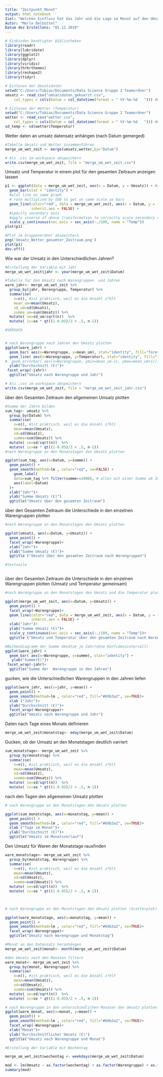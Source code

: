 ```yaml
---
title: "Zeitpunkt_Monat"
output: html_notebook
Ziel: "Welchen Einfluss hat das Jahr und die Lage im Monat auf den Umsatz?"
Autor: "Merle Oelbüttel"
Datum des Erstellens: "01.12.2019"
---
```




```r
# Einbinden benötigter Bibliotheken
library(readr)
library(lubridate)
library(ggplot2)
library(dplyr)
library(viridis)
library(hrbrthemes)
library(reshape2)
library(tidyr)

# Einlesen der Umsatzdaten
setwd("C:/Users/Tobias/Documents/Data Science Gruppe 2 Teamordner")
umsatz <- read_csv("umsatzdaten_gekuerzt.csv", 
    col_types = cols(Datum = col_datetime(format = " %Y-%m-%d   "))) #Eingeben des Datums

# Einlesen der Wetter (Temperatur)
setwd("C:/Users/Tobias/Documents/Data Science Gruppe 2 Teamordner")
wetter <- read_csv("wetter.csv",
    col_types = cols(Datum = col_datetime(format = " %Y-%m-%d   "))) #Eingeben des Datums
sd_temp <- sd(wetter$Temperatur)
```

Wetter daten an umsatz datensatz anhängen (nach Datum gemerged)
```r
#Tabelle Umsatz und Wetter zusammenführen
merge_um_wet_zeit <- merge(umsatz,wetter,by="Datum")

# Als .csv im workspace abspeichern
write.csv(merge_um_wet_zeit, file = "merge_um_wet_zeit.csv")
```

Umsatz und Temperatur in einem plot für den gesamten Zeitraum anzeigen lassen
```r

p1 <- ggplot(data = merge_um_wet_zeit, aes(x = Datum, y = Umsatz)) + #start plot by by plotting bars
  geom_bar(stat = "identity") + 
  #plot line on same graph
  # rate multiplied by 100 to get on same scale as bars
  geom_line(color="red", data = merge_um_wet_zeit, aes(x = Datum, y = (Temperatur)*100, group = 1), 
            inherit.aes = FALSE) +
  #specify secondary axis
  #apply inverse of above transformation to correctly scale secondary axis (/10000000)
  scale_y_continuous(sec.axis = sec_axis(~./100, name = "Temp"))
plot(p1)

#Plot im Gruppenordner abspeichern
png('Umsatz_Wetter_gesamter_Zeitraum.png')
plot(p1)
dev.off()
```


Wie war der Umsatz in den Unterschiedlichen Jahren?
```r
#Erstellung der Variable mit Jahr
merge_um_wet_zeit$jahr <- year(merge_um_wet_zeit$Datum)

#Tabelle für den Umsatz nach Warengruppen  und Jahren
ware_jahr<- merge_um_wet_zeit %>%
  group_by(jahr, Warengruppe, Temperatur) %>%
  summarise(
    n=n(), #ist praktisch, weil es die Anzahl z?hlt
    mean_um=mean(Umsatz),
    sd_um=sd(Umsatz),
    summe_um=sum(Umsatz)) %>%
  mutate( se=sd_um/sqrt(n))  %>%
  mutate( ic=se * qt((1-0.05)/2 + .5, n-1))

#VERSUCH


# nach Warengruppe nach Jahren den Umsatz plotten
ggplot(ware_jahr) +
  geom_bar( aes(x=Warengruppe, y=mean_um), stat="identity", fill="forestgreen", alpha=0.5) +
  geom_line( aes(x=Warengruppe, y=Temperatur), stat="identity", fill="forestgreen", alpha=0.5) +
#  geom_errorbar( aes(x=Warengruppe, ymin=mean_um-ic, ymax=mean_um+ic), width=0.4, colour="orange", alpha=0.9, size=1.5) +
  ylab("Durchschnitt (€)")+
 facet_wrap(~jahr)+
  ggtitle("Umsatz nach Warengruppe und Jahr")

# Als .csv im workspace abspeichern
write.csv(merge_um_wet_zeit, file = "merge_um_wet_zeit_jahr.csv")
```
über den Gesamten Zeitraum den allgemeinen Umsatz plotten
```r

#Summe der Jahre bilden 
sum_tag<- umsatz %>%
  group_by(Datum) %>%
  summarise(
    n=n(), #ist praktisch, weil es die Anzahl z?hlt
    mean=mean(Umsatz),
    sd=sd(Umsatz),
    summe=sum(Umsatz)) %>%
  mutate( se=sd/sqrt(n))  %>%
  mutate( ic=se * qt((1-0.05)/2 + .5, n-1))
#nach Warengruppe an den Monatstagen den Umsatz plotten

ggplot(sum_tag, aes(x=Datum, y=summe)) +
  geom_point() +
  geom_smooth(method=lm , color="red", se=FALSE) +
    geom_label( 
    data=sum_tag %>% filter(summe>=2000), # alles mit einer Summe ab 2000€ gelabelt
    aes(label=Datum)
  )+
  xlab("Jahr")+
  ylab("Summe Umsatz (€)")
  ggtitle("Umsatz über den gesamten Zeitraum")
```
über den Gesamten Zeitraum die Unterschiede in den einzelnen Warengruppen plotten
```r

#nach Warengruppe an den Monatstagen den Umsatz plotten

ggplot(umsatz, aes(x=Datum, y=Umsatz)) +
  geom_point() +
  facet_wrap(~Warengruppe)+
  xlab("Jahr")+
  ylab("Summe Umsatz (€)")+
  ggtitle ("Umsatz über den gesamten Zeitraum nach Warengruppen")

#testzeile
    
```

über den Gesamten Zeitraum die Unterschiede in den einzelnen Warengruppen plotten (Umsatz und Temperatur gemeinsam)
```r
#nach Warengruppe an den Monatstagen den Umsatz und die Temperatur plotten

ggplot(merge_um_wet_zeit, aes(x=Datum, y=Umsatz)) +
  geom_point() +
  facet_wrap(~Warengruppe)+
  geom_line(color="red", data = merge_um_wet_zeit, aes(x = Datum, y = (Temperatur)*100, group = 1), 
            inherit.aes = FALSE) +
  xlab("Jahr")+
  ylab("Summe Umsatz (€)")+
  scale_y_continuous(sec.axis = sec_axis(~./100, name = "Temp"))+
  ggtitle ("Umsatz und Temperatur über den gesamten Zeitraum nach Warengruppen")

```

```r
#Balkendiagramm der Summe Umsätze je Jahr(ohne Konfidenzintervall)
ggplot(ware_jahr) +
  geom_bar( aes(x=Warengruppe, y=summe), stat="identity") +
   ylab("Summe(€)")+
 facet_wrap(~jahr)+
  ggtitle("Summe der  Warengruppe in den Jahren")

```

gucken, wie die Unterschiedlichen Warengruppen in den Jahren liefen
```r
ggplot(ware_jahr, aes(x=jahr, y=mean)) +
  geom_point() +
  geom_smooth(method=lm , color="red", fill="#69b3a2", se=TRUE)+
  xlab ("Jahr")+
  ylab("Durchschnitt (€)")+
  facet_wrap(~Warengruppe)+
  ggtitle("Umsatz nach Warengruppe und Jahr")


```

Daten nach Tage eines Monats definieren
```r
merge_um_wet_zeit$monatstag<- mday(merge_um_wet_zeit$Datum)
```

Gucken, ob der Umsatz an den Monatstagen deutlich varriert
```r
sum_monatstage<- merge_um_wet_zeit %>%
  group_by(monatstag) %>%
  summarise(
    n=n(), #ist praktisch, weil es die Anzahl z?hlt
    mean=mean(Umsatz),
    sd=sd(Umsatz),
    summe=sum(Umsatz)) %>%
  mutate( se=sd/sqrt(n))  %>%
  mutate( ic=se * qt((1-0.05)/2 + .5, n-1))


```


nach den Tagen den allgemeinen Umsatz plotten
```r
# nach Warengruppe an den Monatstagen den Umsatz plotten

ggplot(sum_monatstage, aes(x=monatstag, y=mean)) +
  geom_point() +
  geom_smooth(method=lm , color="red", fill="#69b3a2", se=TRUE)+
  xlab ("Tage im Monat")+
  ylab("Durchschnitt (€)")+
  ggtitle("Umsatz im Monatsverlauf")


```


Den Umsatz für Waren der Monatstage rausfinden
```r
ware_monatstage<- merge_um_wet_zeit %>%
  group_by(monatstag, Warengruppe) %>%
  summarise(
    n=n(), #ist praktisch, weil es die Anzahl z?hlt
    mean=mean(Umsatz),
    sd=sd(Umsatz),
    summe=sum(Umsatz)) %>%
  mutate( se=sd/sqrt(n))  %>%
  mutate( ic=se * qt((1-0.05)/2 + .5, n-1))

        
```




```r
# nach Warengruppe an den Monatstagen den Umsatz plotten (Scatterplot)

ggplot(ware_monatstage, aes(x=monatstag, y=mean)) +
  geom_point() +
  geom_smooth(method=lm , color="red", fill="#69b3a2", se=TRUE)+
  facet_wrap(~Warengruppe)+
  ggtitle("Umsatz nach Warengruppe und Monatstag")


```

```r
#Monat an den Datensatz heranhängen
merge_um_wet_zeit$monat<- month(merge_um_wet_zeit$Datum) 

#den Umsatz nach den Monaten filtern
ware_monat<- merge_um_wet_zeit %>%
  group_by(monat, Warengruppe) %>%
  summarise(
    n=n(), #ist praktisch, weil es die Anzahl z?hlt
    mean=mean(Umsatz),
    sd=sd(Umsatz),
    summe=sum(Umsatz)) %>%
  mutate( se=sd/sqrt(n))  %>%
  mutate( ic=se * qt((1-0.05)/2 + .5, n-1))

# nach Warengruppe in den unterschiedlichen Monaten den Umsatz plotten (Scatterplot)
ggplot(ware_monat, aes(x=monat, y=mean)) +
  geom_point() +
  geom_smooth(method=lm , color="red", fill="#69b3a2", se=TRUE)+
  facet_wrap(~Warengruppe)+
  xlab("Monat")+
  ylab("Durchschnittlicher Umsatz (€)")
  ggtitle("Umsatz nach Warengruppe und Monat")
```

```r
#Erstellung der Variable mit Wochentag

merge_um_wet_zeit$wochentag <- weekdays(merge_um_wet_zeit$Datum)
```


```r
mod <- lm(Umsatz ~ as.factor(wochentag) + as.factor(Warengruppe) + as.factor(Wettercode) + Temperatur + monat + monatstag, merge_um_wet_zeit)
summary(mod)
```



